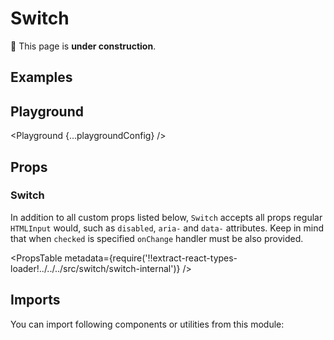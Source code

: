 



# Switch

🚧 This page is **under construction**.

## Examples

<Example title="Basic Usage" path="switch/basic-usage">
  <BasicUsage />
</Example>

<Example title="States" path="switch/states">
  <States />
</Example>

<Example title="Inverted" path="switch/inverted" darkPreview>
  <Inverted />
</Example>

## Playground

<Playground {...playgroundConfig} />

## Props

### Switch

In addition to all custom props listed below, `Switch` accepts all props regular `HTMLInput` would, such as `disabled`, `aria-` and `data-` attributes. Keep in mind that when `checked` is specified `onChange` handler must be also provided.

<PropsTable
  metadata={require('!!extract-react-types-loader!../../../src/switch/switch-internal')}
/>

## Imports

You can import following components or utilities from this module:

<Imports module={SwitchExports} path="@datacamp/waffles/switch" />
